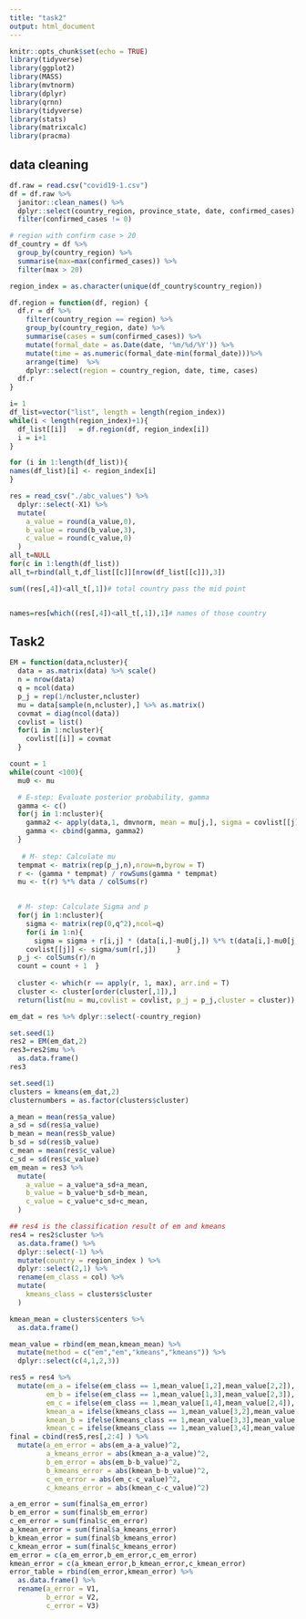 ```yaml
---
title: "task2"
output: html_document
---
```


```r
knitr::opts_chunk$set(echo = TRUE)
library(tidyverse)
library(ggplot2)
library(MASS)
library(mvtnorm)
library(dplyr)
library(qrnn)
library(tidyverse)
library(stats)
library(matrixcalc)
library(pracma)
```

## data cleaning

```r
df.raw = read.csv("covid19-1.csv")
df = df.raw %>% 
  janitor::clean_names() %>% 
  dplyr::select(country_region, province_state, date, confirmed_cases) %>% 
  filter(confirmed_cases != 0)

# region with confirm case > 20
df_country = df %>% 
  group_by(country_region) %>% 
  summarise(max=max(confirmed_cases)) %>% 
  filter(max > 20)

region_index = as.character(unique(df_country$country_region))

df.region = function(df, region) {
  df.r = df %>% 
    filter(country_region == region) %>% 
    group_by(country_region, date) %>% 
    summarise(cases = sum(confirmed_cases)) %>% 
    mutate(formal_date = as.Date(date, '%m/%d/%Y')) %>% 
    mutate(time = as.numeric(formal_date-min(formal_date)))%>% 
    arrange(time)  %>% 
    dplyr::select(region = country_region, date, time, cases)
  df.r
}

i= 1
df_list=vector("list", length = length(region_index))
while(i < length(region_index)+1){
  df_list[[i]]   = df.region(df, region_index[i])
  i = i+1
}

for (i in 1:length(df_list)){
names(df_list)[i] <- region_index[i]
}

```

```r
res = read_csv("./abc_values") %>% 
  dplyr::select(-X1) %>% 
  mutate(
    a_value = round(a_value,0),
    b_value = round(b_value,3),
    c_value = round(c_value,0)
  ) 
all_t=NULL
for(c in 1:length(df_list))
all_t=rbind(all_t,df_list[[c]][nrow(df_list[[c]]),3])

sum((res[,4])<all_t[,1])# total country pass the mid point


names=res[which((res[,4])<all_t[,1]),1]# names of those country
```

## Task2

```r
EM = function(data,ncluster){
  data = as.matrix(data) %>% scale()
  n = nrow(data)
  q = ncol(data)
  p_j = rep(1/ncluster,ncluster)
  mu = data[sample(n,ncluster),] %>% as.matrix()
  covmat = diag(ncol(data))
  covlist = list()
  for(i in 1:ncluster){
    covlist[[i]] = covmat
  }

count = 1
while(count <100){     
  mu0 <- mu

  # E-step: Evaluate posterior probability, gamma     
  gamma <- c()     
  for(j in 1:ncluster){       
    gamma2 <- apply(data,1, dmvnorm, mean = mu[j,], sigma = covlist[[j]])       
    gamma <- cbind(gamma, gamma2)     
  }
    
   # M- step: Calculate mu     
  tempmat <- matrix(rep(p_j,n),nrow=n,byrow = T)     
  r <- (gamma * tempmat) / rowSums(gamma * tempmat)     
  mu <- t(r) %*% data / colSums(r)
  

  # M- step: Calculate Sigma and p     
  for(j in 1:ncluster){       
    sigma <- matrix(rep(0,q^2),ncol=q)       
    for(i in 1:n){         
      sigma = sigma + r[i,j] * (data[i,]-mu0[j,]) %*% t(data[i,]-mu0[j,])       }       
    covlist[[j]] <- sigma/sum(r[,j])     }    
  p_j <- colSums(r)/n    
  count = count + 1  }
  
  cluster <- which(r == apply(r, 1, max), arr.ind = T)   
  cluster <- cluster[order(cluster[,1]),]   
  return(list(mu = mu,covlist = covlist, p_j = p_j,cluster = cluster)) }
```

```r
em_dat = res %>% dplyr::select(-country_region) 

set.seed(1)
res2 = EM(em_dat,2)
res3=res2$mu %>% 
  as.data.frame()
res3

set.seed(1)
clusters = kmeans(em_dat,2)
clusternumbers = as.factor(clusters$cluster)
```

```r
a_mean = mean(res$a_value)
a_sd = sd(res$a_value)
b_mean = mean(res$b_value)
b_sd = sd(res$b_value)
c_mean = mean(res$c_value)
c_sd = sd(res$c_value)
em_mean = res3 %>% 
  mutate(
    a_value = a_value*a_sd+a_mean,
    b_value = b_value*b_sd+b_mean,
    c_value = c_value*c_sd+c_mean,
  ) 
```

```r
## res4 is the classification result of em and kmeans
res4 = res2$cluster %>% 
  as.data.frame() %>% 
  dplyr::select(-1) %>% 
  mutate(country = region_index ) %>% 
  dplyr::select(2,1) %>% 
  rename(em_class = col) %>% 
  mutate(
    kmeans_class = clusters$cluster
  )

kmean_mean = clusters$centers %>% 
  as.data.frame()

mean_value = rbind(em_mean,kmean_mean) %>% 
  mutate(method = c("em","em","kmeans","kmeans")) %>% 
  dplyr::select(c(4,1,2,3))
```

```r
res5 = res4 %>%
  mutate(em_a = ifelse(em_class == 1,mean_value[1,2],mean_value[2,2]),
         em_b = ifelse(em_class == 1,mean_value[1,3],mean_value[2,3]),
         em_c = ifelse(em_class == 1,mean_value[1,4],mean_value[2,4]),
         kmean_a = ifelse(kmeans_class == 1,mean_value[3,2],mean_value[4,2]),
         kmean_b = ifelse(kmeans_class == 1,mean_value[3,3],mean_value[4,3]),
         kmean_c = ifelse(kmeans_class == 1,mean_value[3,4],mean_value[4,4]))
final = cbind(res5,res[,2:4] ) %>% 
  mutate(a_em_error = abs(em_a-a_value)^2,
         a_kmeans_error = abs(kmean_a-a_value)^2,
         b_em_error = abs(em_b-b_value)^2,
         b_kmeans_error = abs(kmean_b-b_value)^2,
         c_em_error = abs(em_c-c_value)^2,
         c_kmeans_error = abs(kmean_c-c_value)^2)

a_em_error = sum(final$a_em_error)
b_em_error = sum(final$b_em_error)
c_em_error = sum(final$c_em_error)
a_kmean_error = sum(final$a_kmeans_error)
b_kmean_error = sum(final$b_kmeans_error)
c_kmean_error = sum(final$c_kmeans_error)
em_error = c(a_em_error,b_em_error,c_em_error)
kmean_error = c(a_kmean_error,b_kmean_error,c_kmean_error)
error_table = rbind(em_error,kmean_error) %>% 
  as.data.frame() %>% 
  rename(a_error = V1,
         b_error = V2,
         c_error = V3)
```

